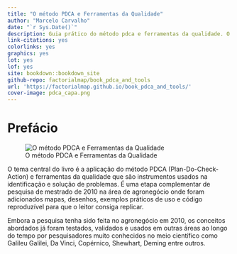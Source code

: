 ```yaml
--- 
title: "O método PDCA e Ferramentas da Qualidade"
author: "Marcelo Carvalho"
date: "`r Sys.Date()`"
description: Guia prático do método pdca e ferramentas da qualidade. O tema central do livro é a aplicação do método PDCA (Plan-Do-Check-Action) e ferramentas da qualidade que são instrumentos usados na identificação e solução de problemas.
link-citations: yes
colorlinks: yes
graphics: yes
lot: yes
lof: yes
site: bookdown::bookdown_site
github-repo: factorialmap/book_pdca_and_tools
url: 'https://factorialmap.github.io/book_pdca_and_tools/'
cover-image: pdca_capa.png
---
```



# Prefácio {-}

<p align="center">![O método PDCA e Ferramentas da Qualidade](images/pdca_capa.png)</p>

O tema central do livro é a aplicação do método PDCA (Plan-Do-Check-Action) e ferramentas da qualidade que são instrumentos usados na identificação e solução de problemas. É uma etapa complementar de pesquisa de mestrado de 2010 na área de agronegócio onde foram adicionados mapas, desenhos, exemplos práticos de uso e código reproduzível para que o leitor consiga replicar.

Embora a pesquisa tenha sido feita no agronegócio em 2010, os conceitos abordados já foram testados, validados e usados em outras áreas ao longo do tempo por pesquisadores muito conhecidos no meio científico como Galileu Galilei, Da Vinci, Copérnico, Shewhart, Deming entre outros.

